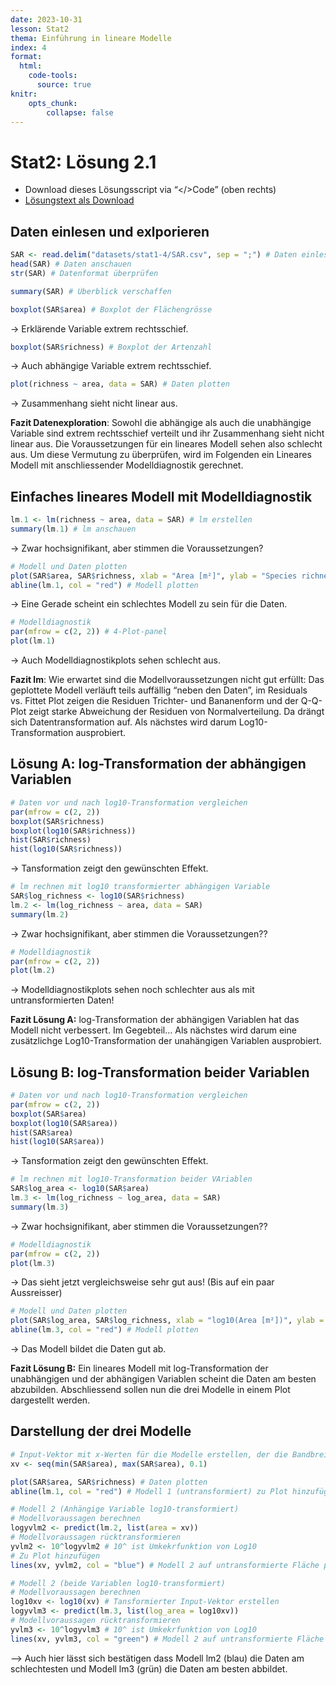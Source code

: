 ```yaml
---
date: 2023-10-31
lesson: Stat2
thema: Einführung in lineare Modelle
index: 4
format:
  html:
    code-tools:
      source: true
knitr:
    opts_chunk:
        collapse: false
---
```


# Stat2: Lösung 2.1

-   Download dieses Lösungsscript via "\</\>Code" (oben rechts)
-   [Lösungstext als Download](Statistik_Loesung_2.1.pdf)

## Daten einlesen und exlporieren

```r
SAR <- read.delim("datasets/stat1-4/SAR.csv", sep = ";") # Daten einlesen
head(SAR) # Daten anschauen
str(SAR) # Datenformat überprüfen
```

```r
summary(SAR) # Überblick verschaffen
```

```r
boxplot(SAR$area) # Boxplot der Flächengrösse
```

-\> Erklärende Variable extrem rechtsschief.

```r
boxplot(SAR$richness) # Boxplot der Artenzahl
```

-\> Auch abhängige Variable extrem rechtsschief.

```r
plot(richness ~ area, data = SAR) # Daten plotten
```

-\> Zusammenhang sieht nicht linear aus.

**Fazit Datenexploration**: Sowohl die abhängige als auch die unabhängige Variable sind extrem rechtsschief verteilt und ihr Zusammenhang sieht nicht linear aus. Die Voraussetzungen für ein lineares Modell sehen also schlecht aus. Um diese Vermutung zu überprüfen, wird im Folgenden ein Lineares Modell mit anschliessender Modelldiagnostik gerechnet.

## Einfaches lineares Modell mit Modelldiagnostik

```r
lm.1 <- lm(richness ~ area, data = SAR) # lm erstellen
summary(lm.1) # lm anschauen
```

-\> Zwar hochsignifikant, aber stimmen die Voraussetzungen?

```r
# Modell und Daten plotten
plot(SAR$area, SAR$richness, xlab = "Area [m²]", ylab = "Species richness") # Daten plotten
abline(lm.1, col = "red") # Modell plotten
```

-\> Eine Gerade scheint ein schlechtes Modell zu sein für die Daten.

```r
# Modelldiagnostik
par(mfrow = c(2, 2)) # 4-Plot-panel
plot(lm.1)
```

-\> Auch Modelldiagnostikplots sehen schlecht aus.

**Fazit lm**: Wie erwartet sind die Modellvoraussetzungen nicht gut erfüllt: Das geplottete Modell verläuft teils auffällig "neben den Daten", im Residuals vs. Fittet Plot zeigen die Residuen Trichter- und Bananenform und der Q-Q-Plot zeigt starke Abweichung der Residuen von Normalverteilung. Da drängt sich Datentransformation auf. Als nächstes wird darum Log10-Transformation ausprobiert.

## Lösung A: log-Transformation der abhängigen Variablen

```r
# Daten vor und nach log10-Transformation vergleichen
par(mfrow = c(2, 2))
boxplot(SAR$richness)
boxplot(log10(SAR$richness))
hist(SAR$richness)
hist(log10(SAR$richness))
```

-\> Tansformation zeigt den gewünschten Effekt.

```r
# lm rechnen mit log10 transformierter abhängigen Variable
SAR$log_richness <- log10(SAR$richness)
lm.2 <- lm(log_richness ~ area, data = SAR)
summary(lm.2)
```

-\> Zwar hochsignifikant, aber stimmen die Voraussetzungen??

```r
# Modelldiagnostik
par(mfrow = c(2, 2))
plot(lm.2)
```

-\> Modelldiagnostikplots sehen noch schlechter aus als mit untransformierten Daten!

**Fazit Lösung A:** log-Transformation der abhängigen Variablen hat das Modell nicht verbessert. Im Gegebteil... Als nächstes wird darum eine zusätzlichge Log10-Transformation der unahängigen Variablen ausprobiert.

## Lösung B: log-Transformation beider Variablen

```r
# Daten vor und nach log10-Transformation vergleichen
par(mfrow = c(2, 2))
boxplot(SAR$area)
boxplot(log10(SAR$area))
hist(SAR$area)
hist(log10(SAR$area))
```

-\> Tansformation zeigt den gewünschten Effekt.

```r
# lm rechnen mit log10-Transformation beider VAriablen
SAR$log_area <- log10(SAR$area)
lm.3 <- lm(log_richness ~ log_area, data = SAR)
summary(lm.3)
```

-\> Zwar hochsignifikant, aber stimmen die Voraussetzungen??

```r
# Modelldiagnostik
par(mfrow = c(2, 2))
plot(lm.3)
```

-\> Das sieht jetzt vergleichsweise sehr gut aus! (Bis auf ein paar Aussreisser)

```r
# Modell und Daten plotten
plot(SAR$log_area, SAR$log_richness, xlab = "log10(Area [m²])", ylab = "log10(Species richness)") # Daten plotten
abline(lm.3, col = "red") # Modell plotten
```

-\> Das Modell bildet die Daten gut ab.

**Fazit Lösung B:** Ein lineares Modell mit log-Transformation der unabhängigen und der abhängigen Variablen scheint die Daten am besten abzubilden. Abschliessend sollen nun die drei Modelle in einem Plot dargestellt werden.

## Darstellung der drei Modelle

```r
# Input-Vektor mit x-Werten für die Modelle erstellen, der die Bandbreite der Daten abdeckt
xv <- seq(min(SAR$area), max(SAR$area), 0.1)

plot(SAR$area, SAR$richness) # Daten plotten
abline(lm.1, col = "red") # Modell 1 (untransformiert) zu Plot hinzufügen

# Modell 2 (Anhängige Variable log10-transformiert)
# Modellvoraussagen berechnen
logyvlm2 <- predict(lm.2, list(area = xv))
# Modellvoraussagen rücktransformieren
yvlm2 <- 10^logyvlm2 # 10^ ist Umkekrfunktion von Log10
# Zu Plot hinzufügen
lines(xv, yvlm2, col = "blue") # Modell 2 auf untransformierte Fläche plotten

# Modell 2 (beide Variablen log10-transformiert)
# Modellvoraussagen berechnen
log10xv <- log10(xv) # Tansformierter Input-Vektor erstellen
logyvlm3 <- predict(lm.3, list(log_area = log10xv))
# Modellvoraussagen rücktransformieren
yvlm3 <- 10^logyvlm3 # 10^ ist Umkekrfunktion von Log10
lines(xv, yvlm3, col = "green") # Modell 2 auf untransformierte Fläche plotten
```

\--\> Auch hier lässt sich bestätigen dass Modell lm2 (blau) die Daten am schlechtesten und Modell lm3 (grün) die Daten am besten abbildet.
